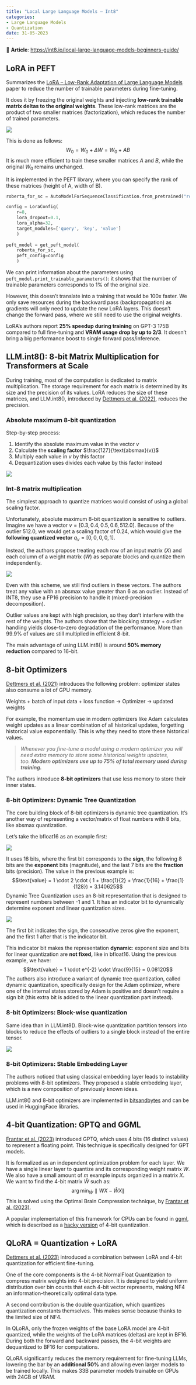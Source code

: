 ```yaml
---
title: "Local Large Language Models – Int8"
categories:
- Large Language Models
- Quantization
date: 31-05-2023
---
```


📝 **Article**: [https://int8.io/local-large-language-models-beginners-guide/](https://int8.io/local-large-language-models-beginners-guide/)

## LoRA in PEFT

Summarizes the [LoRA – Low-Rank Adaptation of Large Language Models](https://mlabonne.github.io/blog/notes/Large%20Language%20Models/lora.html) paper to reduce the number of trainable parameters during fine-tuning.

It does it by freezing the original weights and injecting **low-rank trainable matrix deltas to the original weights**. These low-rank matrices are the product of two smaller matrices (factorization), which reduces the number of trained parameters.

![](https://i.imgur.com/o2fpLK3.png)

This is done as follows:
$$W_0 = W_0 + \Delta W = W_0 + AB$$
It is much more efficient to train these smaller matrices $A$ and $B$, while the original $W_0$ remains unchanged.

It is implemented in the PEFT library, where you can specify the rank of these matrices (height of A, width of B).

```python
roberta_for_sc = AutoModelForSequenceClassification.from_pretrained("roberta-base")

config = LoraConfig(
	r=8,
	lora_dropout=0.1,
	lora_alpha=32,
	target_modules=['query', 'key', 'value']
	)
	
peft_model = get_peft_model(
	roberta_for_sc,
	peft_config=config
	)
```

We can print information about the parameters using `peft_model.print_trainable_parameters()`: it shows that the number of trainable parameters corresponds to 1% of the original size.

However, this doesn't translate into a training that would be 100x faster. We only save resources during the backward pass (backpropagation) as gradients will only need to update the new LoRA layers. This doesn't change the forward pass, where we still need to use the original weights.

LoRA's authors report **25% speedup during training** on GPT-3 175B compared to full fine-tuning and **VRAM usage drop by up to 2/3**. It doesn't bring a big performance boost to single forward pass/inference.

## LLM.int8(): 8-bit Matrix Multiplication for Transformers at Scale

During training, most of the computation is dedicated to matrix multiplication. The storage requirement for each matrix is determined by its size and the precision of its values. LoRA reduces the size of these matrices, and LLM.int8(), introduced by [Dettmers et al. (2022)](https://arxiv.org/abs/2208.07339), reduces the precision.

### Absolute maximum 8-bit quantization

Step-by-step process:

1. Identify the absolute maximum value in the vector $v$
2. Calculate the **scaling factor** $\frac{127}{\text{absmax}(v)}$
3. Multiply each value in $v$ by this factor
4. Dequantization uses divides each value by this factor instead

![](https://i.imgur.com/Qg3tM1b.png)

### Int-8 matrix multiplication

The simplest approach to quantize matrices would consist of using a global scaling factor.

Unfortunately, absolute maximum 8-bit quantization is sensitive to outliers. Imagine we have a vector $v = [0.3, 0.4, 0.5, 0.6, 512.0]$. Because of the outlier $512.0$, we would get a scaling factor of $0.24$, which would give the **following quantized vector** $q_v = [0,0,0,0,1]$.

Instead, the authors propose treating each row of an input matrix ($X$) and each column of a weight matrix ($W$) as separate blocks and quantize them independently.

![](https://i.imgur.com/Gl2m6ro.png)

Even with this scheme, we still find outliers in these vectors. The authors treat any value with an absmax value greater than 6 as an outlier. Instead of INT8, they use a FP16 precision to handle it (mixed-precision decomposition).

Outlier values are kept with high precision, so they don't interfere with the rest of the weights. The authors show that the blocking strategy + outlier handling yields close-to-zero degradation of the performance. More than 99.9% of values are still multiplied in efficient 8-bit.

The main advantage of using LLM.int8() is around **50% memory reduction** compared to 16-bit.

## 8-bit Optimizers

[Dettmers et al. (2021)](https://arxiv.org/abs/2110.02861) introduces the following problem: optimizer states also consume a lot of GPU memory.

Weights + batch of input data + loss function $\rightarrow$ Optimizer $\rightarrow$ updated weights

For example, the momentum use in modern optimizers like Adam calculates weight updates as a linear combination of all historical updates, forgetting historical value exponentially. This is why they need to store these historical values.

> _Whenever you fine-tune a model using a modern optimizer you will need extra memory to store some historical weights updates, too. **Modern optimizers use up to 75% of total memory used during training.**_

The authors introduce **8-bit optimizers** that use less memory to store their inner states.

### 8-bit Optimizers: Dynamic Tree Quantization

The core building block of 8-bit optimizers is dynamic tree quantization. It's another way of representing a vector/matrix of float numbers with 8 bits, like absmax quantization.

Let's take the bfloat16 as an example first:

![](https://i.imgur.com/uFn5lXY.png)

It uses 16 bits, where the first bit corresponds to the **sign**, the following 8 bits are the **exponent** bits (magnitude), and the last 7 bits are the **fraction** bits (precision). The value in the previous example is:
$$\text{value} = 1 \cdot 2 \cdot ( 1 + \frac{1}{2} + \frac{1}{16} + \frac{1}{128}) = 3.140625$$
Dynamic Tree Quantization uses an 8-bit representation that is designed to represent numbers between -1 and 1. It has an indicator bit to dynamically determine exponent and linear quantization sizes.

![](https://i.imgur.com/2BtdI0p.png)

The first bit indicates the sign, the consecutive zeros give the exponent, and the first 1 after that is the indicator bit.

This indicator bit makes the representation **dynamic**: exponent size and bits for linear quantization are **not fixed,** like in bfloat16. Using the previous example, we have:
$$\text{value} = 1 \cdot e^{-2} \cdot \frac{9}{15} = 0.08120$$
The authors also introduce a variant of dynamic tree quantization, called dynamic quantization, specifically design for the Adam optimizer, where one of the internal states stored by Adam is positive and doesn't require a sign bit (this extra bit is added to the linear quantization part instead).

### 8-bit Optimizers: Block-wise quantization

Same idea than in LLM.int8(). Block-wise quantization partition tensors into blocks to reduce the effects of outliers to a single block instead of the entire tensor.

![](https://i.imgur.com/E9BJ2oO.png)

### 8-bit Optimizers: Stable Embedding Layer

The authors noticed that using classical embedding layer leads to instability problems with 8-bit optimizers. They proposed a stable embedding layer, which is a new composition of previously known ideas.

LLM.int8() and 8-bit optimizers are implemented in [bitsandbytes](https://github.com/TimDettmers/bitsandbytes) and can be used in HuggingFace libraries.

## 4-bit Quantization: GPTQ and GGML

[Frantar et al. (2023)](https://arxiv.org/abs/2210.17323) introduced GPTQ, which uses 4 bits (16 distinct values) to represent a floating point. This technique is specifically designed for GPT models.

It is formalized as an independent optimization problem for each layer. We have a single linear layer to quantize and its corresponding weight matrix $W$. We also have a small amount of $m$ example inputs organized in a matrix $X$. We want to find the 4-bit matrix $\hat{W}$ such as:
$$\arg \min_{\hat{W}} \parallel WX - \hat{W}X \parallel$$
This is solved using the Optimal Brain Compression technique, by [Frantar et al. (2023)](https://arxiv.org/abs/2208.11580).

A popular implementation of this framework for CPUs can be found in [ggml](https://github.com/ggerganov/ggml), which is described as a [hacky version](https://github.com/ggerganov/ggml) of 4-bit quantization.

## QLoRA = Quantization + LoRA

[Dettmers et al. (2023)](https://arxiv.org/abs/2305.14314) introduced a combination between LoRA and 4-bit quantization for efficient fine-tuning.

One of the core components is the 4-bit NormalFloat Quantization to compress matrix weights into 4-bit precision. It is designed to yield uniform distribution over bin counts that each 4-bit vector represents, making NF4 an information-theoretically optimal data type.

A second contribution is the double quantization, which quantizes quantization constants themselves. This makes sense because thanks to the limited size of NF4.

In QLoRA, only the frozen weights of the base LoRA model are 4-bit quantized, while the weights of the LoRA matrices (deltas) are kept in BF16. During both the forward and backward passes, the 4-bit weights are dequantized to BF16 for computations.

QLoRA significantly reduces the memory requirement for fine-tuning LLMs, lowering the bar by an **additional 50%** and allowing even larger models to be trained locally. This makes 33B parameter models trainable on GPUs with 24GB of VRAM.

